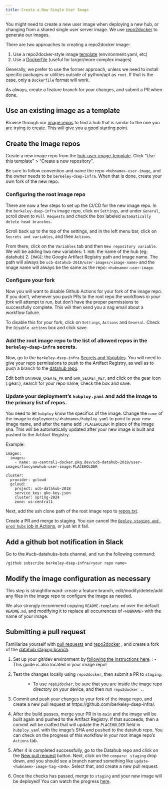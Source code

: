 ```yaml
---
title: Create a New Single User Image
---
```


You might need to create a new user image when deploying a new hub, or changing
from a shared single user server image. We use
[repo2docker](https://github.com/jupyterhub/repo2docker) to generate our images.

There are two approaches to creating a repo2docker image:

1. Use a repo2docker-style image [template](https://github.com/berkeley-dsep-infra/datahub/tree/staging/deployments/data100/image) (environment.yaml, etc)
2. Use a [Dockerfile](https://github.com/berkeley-dsep-infra/datahub/tree/staging/deployments/datahub/images/default) (useful for larger/more complex images)

Generally, we prefer to use the former approach, unless we need to
install specific packages or utilities outside of python/apt as `root`.
If that is the case, only a `Dockerfile` format will work.

As always, create a feature branch for your changes, and submit a PR when done.

## Use an existing image as a template

Browse through our [image repos](https://github.com/orgs/berkeley-dsep-infra/repositories?language=&q=image&sort=&type=all)
to find a hub that is similar to the one you are trying to create. This will
give you a good starting point.

## Create the image repos

Create a new image repo from the [hub-user-image-template](https://github.com/berkeley-dsep-infra/hub-user-image-template).
Click "Use this template" > "Create a new repository".

Be sure to follow convention and name the repo `<hubname>-user-image`, and the
owner needs to be `berkeley-dsep-infra`. When that is done, create your own
fork of the new repo.

### Configuring the root image repo

There are now a few steps to set up the CI/CD for the new image repo.  In the
`berkeley-dsep-infra` image repo, click on `Settings`, and under `General`,
scroll down to `Pull Requests` and check the box labeled `Automatically delete
head branches`.

Scroll back up to the top of the settings, and in the left menu bar, click on
`Secrets and variables`, and then `Actions`.

From there, click on the `Variables` tab and then `New repository variable`. We
will be adding two new variables:
1. `HUB`:  the name of the hub (eg: datahub)
2. `IMAGE`:  the Google Artifact Registry path and image name.  The path will
always be `ucb-datahub-2018/user-images/<image-name>` and the
image name will always be the same as the repo:  `<hubname>-user-image`.

### Configure your fork

Now you will want to disable Github Actions for your fork of the image repo.
If you don't, whenever you push PRs to the root repo the workflows *in your
fork* will attempt to run, but don't have the proper permissions to
successfully complete.  This will then send you a nag email about a workflow
failure.

To disable this for your fork, click on `Settings`, `Actions` and `General`.
Check the `Disable actions` box and click save.

### Add the root image repo to the list of allowed repos in the `berkeley-dsep-infra` secrets.

Now, go to the `berkeley-dsep-infra` [Secrets and Variables](https://github.com/organizations/berkeley-dsep-infra/settings/secrets/actions).
You will need to give your repo permissions to push to the Artifact Registry,
as well as to push a branch to the [datahub repo](https://github.com/berkeley-dsep-infra/datahub).

Edit both `DATAHUB_CREATE_PR` and `GAR_SECRET_KEY`, and click on the gear icon
(:gear:), search for your repo name, check the box and save.

### Update your deployment's `hubploy.yaml` and add the image to the primary list of repos.

You need to let `hubploy` know the specifics of the image. Change the `name` of the image in
`deployments/<hubname>/hubploy.yaml` to point to your new image name, and after the name add
`:PLACEHOLDER` in place of the image sha.  This will be automatically updated after your new image
is built and pushed to the Artifact Registry.

Example:

```
images:
  images:
    - name: us-central1-docker.pkg.dev/ucb-datahub-2018/user-images/fancynewhub-user-image:PLACEHOLDER

cluster:
  provider: gcloud
  gcloud:
    project: ucb-datahub-2018
    service_key: gke-key.json
    cluster: spring-2024
    zone: us-central1
```

Next, add the ssh clone path of the root image repo to [repos.txt](https://github.com/berkeley-dsep-infra/datahub/blob/staging/scripts/user-image-management/repos.txt).

Create a PR and merge to staging.  You can cancel the
[`Deploy staging and prod hubs` job in Actions](https://github.com/berkeley-dsep-infra/datahub/actions/workflows/deploy-hubs.yaml),
or just let it fail.

## Add a github bot notification in Slack

Go to the #ucb-datahubs-bots channel, and run the following command:

```
/github subscribe berkeley-dsep-infra/<your repo name>
```

## Modify the image configuration as necessary

This step is straightforward: create a feature branch, edit/modify/delete/add
any files in the image repo to configure the image as needed.

We also strongly recommend copying `README-template.md` over the default
`README.md`, and modifying it to replace all occurrences of `<HUBNAME>` with
the name of your image.

## Submitting a pull request

Familiarize yourself with [pull
requests](https://help.github.com/en/github/collaborating-with-issues-and-pull-requests/about-pull-requests)
and [repo2docker](https://github.com/jupyter/repo2docker) , and create a
fork of the [datahub staging
branch](https://github.com/berkeley-dsep-infra/datahub).

1.  Set up your git/dev environment by [following the instructions
    here](https://github.com/berkeley-dsep-infra/hub-user-image-template/blob/main/CONTRIBUTING.md).
    :   - This guide is also located in your image repo!

2.  Test the changes locally using `repo2docker`, then submit a PR to `staging`.

    :   -   To use `repo2docker`, be sure that you are inside the image
            repo directory on your device, and then run `repo2docker .`.

3.  Commit and push your changes to your fork of the image repo, and
    create a new pull request at
    https://github.com/berkeley-dsep-infra/<hubname-user-image>.

4.  After the build passes, merge your PR in to `main` and the image will
    be built again and pushed to the Artifact Registry.  If that succeeds,
    then a commit will be crafted that will update the `PLACEHOLDER` field in
    `hubploy.yaml` with the image's SHA and pushed to the datahub repo.
    You can check on the progress of this workflow in your root image repo's
    `Actions` tab.

5.  After 4 is completed successfully, go to the Datahub repo and click on
    the [New pull request](https://github.com/berkeley-dsep-infra/datahub/compare)
    button.  Next, click on the `compare: staging` drop down, and you should see
    a branch named something like `update-<hubname>-image-tag-<SHA>`.  Select that,
    and create a new pull request.

6.  Once the checks has passed, merge to `staging` and your new image will be
    deployed!  You can watch the progress [here](https://github.com/berkeley-dsep-infra/datahub/actions/workflows/deploy-hubs.yaml).
